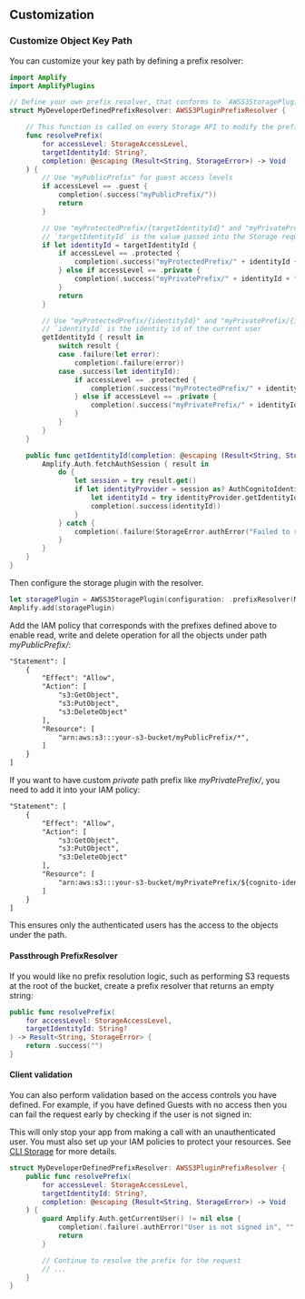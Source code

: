 ## Customization

### Customize Object Key Path

You can customize your key path by defining a prefix resolver:

```swift
import Amplify
import AmplifyPlugins

// Define your own prefix resolver, that conforms to `AWSS3StoragePluginPrefixResolver`
struct MyDeveloperDefinedPrefixResolver: AWSS3PluginPrefixResolver {

    // This function is called on every Storage API to modify the prefix of the request.
    func resolvePrefix(
        for accessLevel: StorageAccessLevel,
        targetIdentityId: String?,
        completion: @escaping (Result<String, StorageError>) -> Void
    ) {
        // Use "myPublicPrefix" for guest access levels
        if accessLevel == .guest {
            completion(.success("myPublicPrefix/"))
            return
        }

        // Use "myProtectedPrefix/{targetIdentityId}" and "myPrivatePrefix/{targetIdentityId}" respectively
        // `targetIdentityId` is the value passed into the Storage request object,
        if let identityId = targetIdentityId {
            if accessLevel == .protected {
                completion(.success("myProtectedPrefix/" + identityId + "/"))
            } else if accessLevel == .private {
                completion(.success("myPrivatePrefix/" + identityId + "/"))
            }
            return
        }

        // Use "myProtectedPrefix/{identityId}" and "myPrivatePrefix/{identityId}" respectively
        // `identityId` is the identity id of the current user
        getIdentityId { result in
            switch result {
            case .failure(let error):
                completion(.failure(error))
            case .success(let identityId):
                if accessLevel == .protected {
                    completion(.success("myProtectedPrefix/" + identityId + "/"))
                } else if accessLevel == .private {
                    completion(.success("myPrivatePrefix/" + identityId + "/"))
                }
            }
        }
    }

    public func getIdentityId(completion: @escaping (Result<String, StorageError>) -> Void) {
        Amplify.Auth.fetchAuthSession { result in
            do {
                let session = try result.get()
                if let identityProvider = session as? AuthCognitoIdentityProvider {
                    let identityId = try identityProvider.getIdentityId().get()
                    completion(.success(identityId))
                }
            } catch {
                completion(.failure(StorageError.authError("Failed to retrieve auth session", "", error)))
            }
        }
    }
}
```

Then configure the storage plugin with the resolver.

```swift
let storagePlugin = AWSS3StoragePlugin(configuration: .prefixResolver(MyDeveloperDefinedPrefixResolver()))
Amplify.add(storagePlugin)
```

Add the IAM policy that corresponds with the prefixes defined above to enable read, write and delete operation for all the objects under path *myPublicPrefix/*:

```xml
"Statement": [
    {
        "Effect": "Allow",
        "Action": [
            "s3:GetObject",
            "s3:PutObject",
            "s3:DeleteObject"
        ],
        "Resource": [
            "arn:aws:s3:::your-s3-bucket/myPublicPrefix/*",
        ]
    }
]
```

If you want to have custom *private* path prefix like *myPrivatePrefix/*, you need to add it into your IAM policy:
```xml
"Statement": [
    {
        "Effect": "Allow",
        "Action": [
            "s3:GetObject",
            "s3:PutObject",
            "s3:DeleteObject"
        ],
        "Resource": [
            "arn:aws:s3:::your-s3-bucket/myPrivatePrefix/${cognito-identity.amazonaws.com:sub}/*"
        ]
    }
]
```
This ensures only the authenticated users has the access to the objects under the path.

#### Passthrough PrefixResolver

If you would like no prefix resolution logic, such as performing S3 requests at the root of the bucket, create a prefix resolver that returns an empty string:

```swift
public func resolvePrefix(
    for accessLevel: StorageAccessLevel,
    targetIdentityId: String?
) -> Result<String, StorageError> {
    return .success("")
}
```

#### Client validation

You can also perform validation based on the access controls you have defined. For example, if you have defined Guests with no access then you can fail the request early by checking if the user is not signed in:

<Callout>

This will only stop your app from making a call with an unauthenticated user. You must also set up your IAM policies to protect your resources. See [CLI Storage](/[platform]/build-a-backend/storage/import/) for more details.

</Callout>

```swift
struct MyDeveloperDefinedPrefixResolver: AWSS3PluginPrefixResolver {
    public func resolvePrefix(
        for accessLevel: StorageAccessLevel,
        targetIdentityId: String?,
        completion: @escaping (Result<String, StorageError>) -> Void
    ) {
        guard Amplify.Auth.getCurrentUser() != nil else {
            completion(.failure(.authError("User is not signed in", "", nil)))
            return
        }

        // Continue to resolve the prefix for the request
        // ...
    }
}
```
